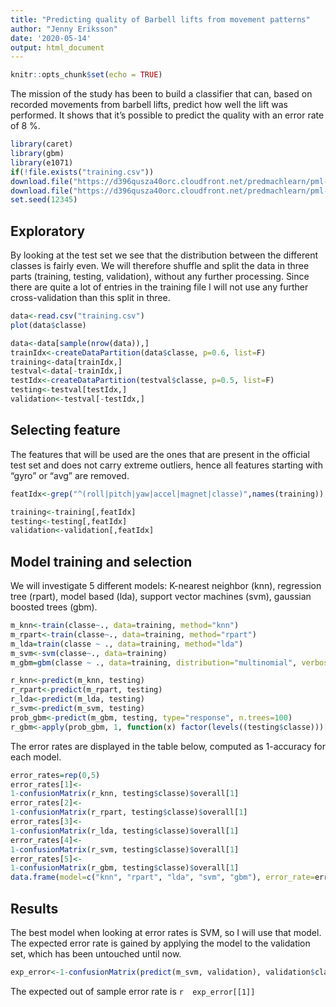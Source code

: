 ```yaml
---
title: "Predicting quality of Barbell lifts from movement patterns"
author: "Jenny Eriksson"
date: '2020-05-14'
output: html_document
---
```


```r
knitr::opts_chunk$set(echo = TRUE)
```
The mission of the study has been to build a classifier that can, based on recorded movements from barbell lifts, predict how well the lift was performed. It shows that it's possible to predict the quality with an error rate of 8 %.

```r
library(caret)
library(gbm)
library(e1071)
if(!file.exists("training.csv"))
download.file("https://d396qusza40orc.cloudfront.net/predmachlearn/pml-training.csv", "training.csv")
download.file("https://d396qusza40orc.cloudfront.net/predmachlearn/pml-testing.csv", "testing.csv")
set.seed(12345)
```

## Exploratory
By looking at the test set we see that the distribution between the different classes is fairly even. We will therefore shuffle and split the data in three parts (training, testing, validation), without any further processing. Since there are quite a lot of entries in the training file I will not use any further cross-validation than this split in three.
```r
data<-read.csv("training.csv")
plot(data$classe)
```

```r
data<-data[sample(nrow(data)),]
trainIdx<-createDataPartition(data$classe, p=0.6, list=F)
training<-data[trainIdx,]
testval<-data[-trainIdx,]
testIdx<-createDataPartition(testval$classe, p=0.5, list=F)
testing<-testval[testIdx,]
validation<-testval[-testIdx,]
```

## Selecting feature
The features that will be used are the ones that are present in the official test set and does not carry extreme outliers, hence all features starting with "gyro" or "avg" are removed.

```r
featIdx<-grep("^(roll|pitch|yaw|accel|magnet|classe)",names(training))

training<-training[,featIdx]
testing<-testing[,featIdx]
validation<-validation[,featIdx]
```

## Model training and selection
We will investigate 5 different models: K-nearest neighbor (knn), regression tree (rpart), model based (lda), support vector machines (svm), gaussian boosted trees (gbm).
```r
m_knn<-train(classe~., data=training, method="knn")
m_rpart<-train(classe~., data=training, method="rpart")
m_lda=train(classe ~ ., data=training, method="lda")
m_svm<-svm(classe~., data=training)
m_gbm=gbm(classe ~ ., data=training, distribution="multinomial", verbose=FALSE)
```

```r
r_knn<-predict(m_knn, testing)
r_rpart<-predict(m_rpart, testing)
r_lda<-predict(m_lda, testing)
r_svm<-predict(m_svm, testing)
prob_gbm<-predict(m_gbm, testing, type="response", n.trees=100)
r_gbm<-apply(prob_gbm, 1, function(x) factor(levels((testing$classe)))[which.max(x)])

```
The error rates are displayed in the table below, computed as 1-accuracy for each model.
```r
error_rates=rep(0,5)
error_rates[1]<-
1-confusionMatrix(r_knn, testing$classe)$overall[1]
error_rates[2]<-
1-confusionMatrix(r_rpart, testing$classe)$overall[1]
error_rates[3]<-
1-confusionMatrix(r_lda, testing$classe)$overall[1]
error_rates[4]<-
1-confusionMatrix(r_svm, testing$classe)$overall[1]
error_rates[5]<-
1-confusionMatrix(r_gbm, testing$classe)$overall[1]
data.frame(model=c("knn", "rpart", "lda", "svm", "gbm"), error_rate=error_rates)
```



## Results 
The best model when looking at error rates is SVM, so I will use that model. The expected error rate is gained by applying the model to the validation set, which has been untouched until now.
```r
exp_error<-1-confusionMatrix(predict(m_svm, validation), validation$classe)$overall[1]
```
The expected out of sample error rate is ```r  exp_error[[1]]```
